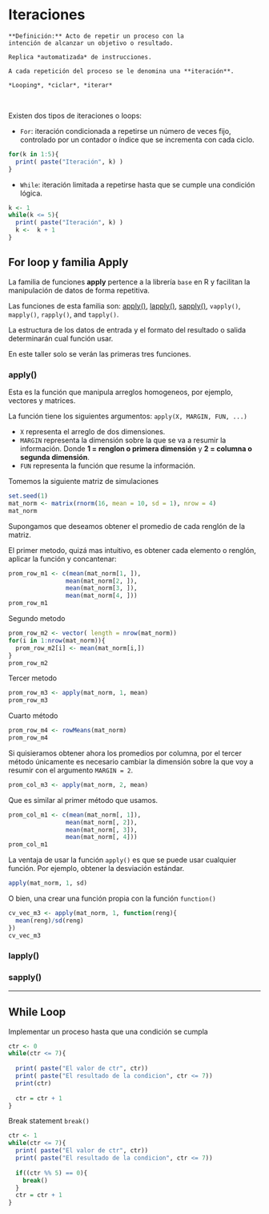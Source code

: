 



# Iteraciones 

```block2
**Definición:** Acto de repetir un proceso con la 
intención de alcanzar un objetivo o resultado. 

Replica *automatizada* de instrucciones. 

A cada repetición del proceso se le denomina una **iteración**.

*Looping*, *ciclar*, *iterar*
```



<br>

Existen dos tipos de iteraciones o loops:

- `For`: iteración condicionada a repetirse un
número de veces fijo, controlado por un
contador o índice que se incrementa con cada ciclo.

```r
for(k in 1:5){
  print( paste("Iteración", k) )
}
```



- `While`:  iteración limitada a repetirse hasta que se 
cumple una condición lógica.



```r
k <- 1
while(k <= 5){
  print( paste("Iteración", k) )
  k <-  k + 1
}
```





## For loop y familia Apply 

La familia de funciones **apply** pertence a la librería `base` en R y
facilitan la manipulación de datos de forma repetitiva.

Las funciones de esta familia son: [apply()], 
[lapply()], [sapply()], `vapply()`, `mapply()`, 
`rapply()`, and `tapply()`.

La estructura de los datos de entrada y el formato del resultado o salida
determinarán cual función usar. 

En este taller solo se verán las primeras tres funciones. 


### apply()

Esta es la función que manipula arreglos homogeneos, por ejemplo,
vectores y matrices. 

La función tiene los siguientes argumentos:
`apply(X, MARGIN, FUN, ...)`

- `X` representa el arreglo de dos dimensiones.
- `MARGIN` representa la dimensión sobre la que 
se va a resumir la información. Donde **1 = renglon o primera dimensión** y 
**2 = columna o segunda dimensión**.
- `FUN` representa la función que resume la información.


Tomemos la siguiente matriz de simulaciones
```r
set.seed(1)
mat_norm <- matrix(rnorm(16, mean = 10, sd = 1), nrow = 4)
mat_norm
```


Supongamos que deseamos obtener el promedio 
de cada renglón de la matriz.

El primer metodo, quizá mas intuitivo, es 
obtener cada elemento o renglón, aplicar la función 
y concantenar:
```r
prom_row_m1 <- c(mean(mat_norm[1, ]), 
                mean(mat_norm[2, ]), 
                mean(mat_norm[3, ]), 
                mean(mat_norm[4, ]))
prom_row_m1
```


Segundo metodo
```r
prom_row_m2 <- vector( length = nrow(mat_norm))
for(i in 1:nrow(mat_norm)){
  prom_row_m2[i] <- mean(mat_norm[i,])
}
prom_row_m2
```

Tercer metodo
```r
prom_row_m3 <- apply(mat_norm, 1, mean)
prom_row_m3
```


Cuarto método
```r
prom_row_m4 <- rowMeans(mat_norm)
prom_row_m4
```



Si quisieramos obtener ahora los promedios 
por columna, por el tercer método únicamente 
es necesario cambiar la dimensión sobre
la que voy a resumir con el argumento `MARGIN = 2`.

```r
prom_col_m3 <- apply(mat_norm, 2, mean)
```

Que es similar al primer método que usamos.
```r
prom_col_m1 <- c(mean(mat_norm[, 1]), 
                mean(mat_norm[, 2]), 
                mean(mat_norm[, 3]), 
                mean(mat_norm[, 4]))
prom_col_m1
```


La ventaja de usar la función `apply()` es que 
se puede usar cualquier función.
Por ejemplo, obtener la desviación 
estándar.
```r
apply(mat_norm, 1, sd)
```


O bien, una crear una función propia con 
la función `function()`
```r
cv_vec_m3 <- apply(mat_norm, 1, function(reng){
  mean(reng)/sd(reng)
})
cv_vec_m3
```




### lapply()


### sapply()







---

## While Loop

Implementar un proceso hasta que una condición se cumpla

```r
ctr <- 0
while(ctr <= 7){
  
  print( paste("El valor de ctr", ctr))
  print( paste("El resultado de la condicion", ctr <= 7))
  print(ctr)
  
  ctr = ctr + 1
}
```


Break statement `break()`


```r
ctr <- 1
while(ctr <= 7){
  print( paste("El valor de ctr", ctr))
  print( paste("El resultado de la condicion", ctr <= 7))
  
  if((ctr %% 5) == 0){
    break()
  }
  ctr = ctr + 1
}
```



